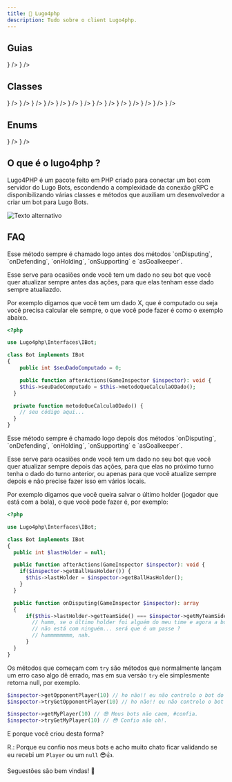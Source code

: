 ```yaml
---
title: 🐘 Lugo4php
description: Tudo sobre o client Lugo4php.
---
```



## Guias

<Cards>
    <Card title="Iniciando um novo bot" href="/start-new-bot" icon={<icons.Pacifier />} />
    <Card title="Especificações" href="https://spec.lugobots.ai/specs.html" icon={<Image src={LugoBotsPng} width={16} height={16} alt="Lugo Bots" />} />
</Cards>

## Classes

<Cards>
    <Card title="Bot" href="/bot" icon={<icons.RiRobot2Line />} />
    <Card title="GameInspector" href="/game-inspector" icon={<icons.FaMagnifyingGlass />} />
    <Card title="Ball" href="/ball" icon={<icons.PiSoccerBallFill />} />
    <Card title="Env" href="/env" icon={<icons.PiGear />} />
    <Card title="Formation" href="/formation" icon={<icons.Formation />} />
    <Card title="Goal" href="/goal" icon={<icons.GiGoalKeeper />} />
    <Card title="Mapper" href="/mapper" icon={<icons.LuMap />} />
    <Card title="Player" href="/player" icon={<icons.FiUser />} />
    <Card title="Region" href="/region" icon={<icons.TbSoccerField />} />
    <Card title="Team" href="/team" icon={<icons.RiTeamLine />} />
    <Card title="Point" href="/point" icon={<icons.PiVectorTwoFill />} />
    <Card title="Vector2D" href="/vector2d" icon={<icons.PiVectorTwoDuotone />} />
    <Card title="Velocity" href="/velocity" icon={<icons.GiVelociraptor />} />
    <Card title="ShotClock" href="/shot-clock" icon={<icons.LuAlarmClock />} />
</Cards>

## Enums

<Cards>
    <Card title="PlayerState" href="/player-state" icon={<icons.FaFlagUsa />} />
    <Card title="Side" href="/side" icon={<icons.FaArrowsLeftRight />} />
</Cards>

## O que é o lugo4php ?

Lugo4PHP é um pacote feito em PHP criado para conectar um bot com servidor do Lugo Bots, escondendo
a complexidade da conexão gRPC e disponibilizando várias classes e métodos que auxiliam um
desenvolvedor a criar um bot para Lugo Bots.

<GradientBox>![Texto alternativo](../images/tests.png)</GradientBox>

## FAQ

<Accordions>
<Accordion title="Para quê serve a função beforeActions() ?">
Esse método sempre é chamado logo antes dos métodos `onDisputing`, `onDefending`, `onHolding`, `onSupporting` e `asGoalkeeper`.

Esse serve para ocasiões onde você tem um dado no seu bot que você quer atualizar sempre antes das
ações, para que elas tenham esse dado sempre atualiazdo.

Por exemplo digamos que você tem um dado X, que é computado ou seja você precisa calcular ele
sempre, o que você pode fazer é como o exemplo abaixo.

```php
<?php

use Lugo4php\Interfaces\IBot;

class Bot implements IBot
{
	public int $seuDadoComputado = 0;

	public function afterActions(GameInspector $inspector): void {
    $this->seuDadoComputado = $this->metodoQueCalculaODado();
  }

  private function metodoQueCalculaODado() {
    // seu código aqui...
  }
}
```

</Accordion>
<Accordion title="Para quê serve a função afterActions() ?">
Esse método sempre é chamado logo depois dos métodos `onDisputing`, `onDefending`, `onHolding`, `onSupporting` e `asGoalkeeper`.

Esse serve para ocasiões onde você tem um dado no seu bot que você quer atualizar sempre depois das
ações, para que elas no próximo turno tenha o dado do turno anterior, ou apenas para que você
atualize sempre depois e não precise fazer isso em vários locais.

Por exemplo digamos que você queira salvar o último holder (jogador que está com a bola), o que você
pode fazer é, por exemplo:

```php
<?php

use Lugo4php\Interfaces\IBot;

class Bot implements IBot
{
  public int $lastHolder = null;

  public function afterActions(GameInspector $inspector): void {
    if($inspector->getBallHasHolder()) {
      $this->lastHolder = $inspector->getBallHasHolder();
    }
  }

  public function onDisputing(GameInspector $inspector): array
  {
      if($this->lastHolder->getTeamSide() === $inspector->getMyTeamSide()) {
        // humm, se o último holder foi alguém do meu time e agora a bola,
        // não está com ninguém... será que é um passe ?
        // hummmmmmmm, nah.
      }
  }
}
```

</Accordion>
<Accordion title="O que são os métodos que começam com `try` ?">

Os métodos que começam com `try` são métodos que normalmente lançam um erro caso algo dê errado, mas em sua versão `try` ele simplesmente retorna null, por exemplo.
```php
$inspector->getOpponentPlayer(10) // ho não!! eu não controlo o bot do oponente e ele caiu, e essa função lançou um erro.
$inspector->tryGetOpponentPlayer(10) // ho não!! eu não controlo o bot do oponente e ele caiu, mas agora retornou null e posso lidar com isso.

$inspector->getMyPlayer(10) // 😎 Meus bots não caem, #confia.
$inspector->tryGetMyPlayer(10) // 😳 Confio não oh!.
```

E porque você criou desta forma?

R.: Porque eu confio nos meus bots e acho muito chato ficar validando se eu recebi um `Player` ou um `null` 😎👍.
 
</Accordion>
</Accordions>

Seguestões são bem vindas! 🤩
